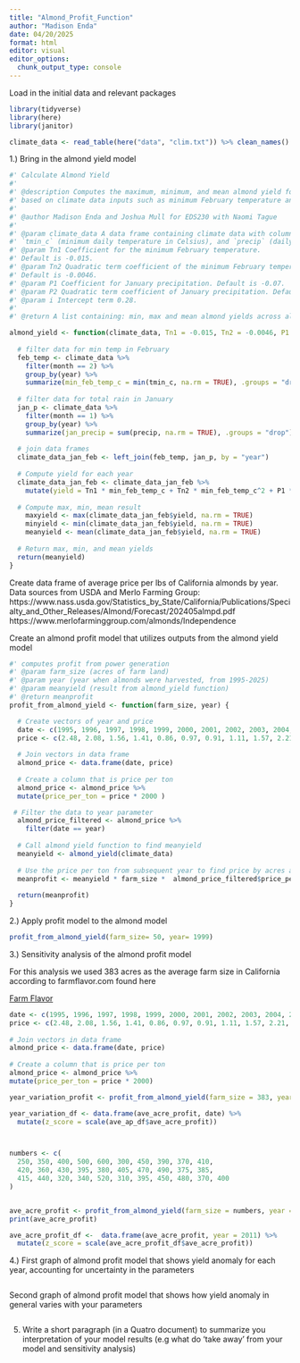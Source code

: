 ```yaml
---
title: "Almond_Profit_Function"
author: "Madison Enda"
date: 04/20/2025
format: html
editor: visual
editor_options: 
  chunk_output_type: console
---
```


Load in the initial data and relevant packages

```r
library(tidyverse)
library(here)
library(janitor)
```

```r
climate_data <- read_table(here("data", "clim.txt")) %>% clean_names()
```

1.) Bring in the almond yield model

```r
#' Calculate Almond Yield
#'
#' @description Computes the maximum, minimum, and mean almond yield for each year 
#' based on climate data inputs such as minimum February temperature and January precipitation.
#'
#' @author Madison Enda and Joshua Mull for EDS230 with Naomi Tague
#' 
#' @param climate_data A data frame containing climate data with columns for `month`, `year`, 
#' `tmin_c` (minimum daily temperature in Celsius), and `precip` (daily precipitation in millimeters).
#' @param Tn1 Coefficient for the minimum February temperature.
#' Default is -0.015.
#' @param Tn2 Quadratic term coefficient of the minimum February temperature.
#' Default is -0.0046.
#' @param P1 Coefficient for January precipitation. Default is -0.07.
#' @param P2 Quadratic term coefficient of January precipitation. Default is 0.0043.
#' @param i Intercept term 0.28.
#'
#' @return A list containing: min, max and mean almond yields across all years 

almond_yield <- function(climate_data, Tn1 = -0.015, Tn2 = -0.0046, P1 = -0.07, P2 = 0.0043, i = 0.28) {
  
  # filter data for min temp in February 
  feb_temp <- climate_data %>%
    filter(month == 2) %>% 
    group_by(year) %>%
    summarize(min_feb_temp_c = min(tmin_c, na.rm = TRUE), .groups = "drop") 
  
  # filter data for total rain in January 
  jan_p <- climate_data %>%
    filter(month == 1) %>% 
    group_by(year) %>% 
    summarize(jan_precip = sum(precip, na.rm = TRUE), .groups = "drop") 
  
  # join data frames 
  climate_data_jan_feb <- left_join(feb_temp, jan_p, by = "year")
  
  # Compute yield for each year
  climate_data_jan_feb <- climate_data_jan_feb %>%
    mutate(yield = Tn1 * min_feb_temp_c + Tn2 * min_feb_temp_c^2 + P1 * jan_precip + P2 * jan_precip^2 + i)
  
  # Compute max, min, mean result
    maxyield <- max(climate_data_jan_feb$yield, na.rm = TRUE)
    minyield <- min(climate_data_jan_feb$yield, na.rm = TRUE)
    meanyield <- mean(climate_data_jan_feb$yield, na.rm = TRUE)
  
  # Return max, min, and mean yields
  return(meanyield)
}
```

Create data frame of average price per lbs of California almonds by year. Data sources from USDA and Merlo Farming Group: https://www.nass.usda.gov/Statistics_by_State/California/Publications/Specialty_and_Other_Releases/Almond/Forecast/202405almpd.pdf https://www.merlofarminggroup.com/almonds/Independence

Create an almond profit model that utilizes outputs from the almond yield model

```r
#' computes profit from power generation
#' @param farm_size (acres of farm land)
#' @param year (year when almonds were harvested, from 1995-2025)
#' @param meanyield (result from almond_yield function)
#' @return meanprofit 
profit_from_almond_yield <- function(farm_size, year) {

  # Create vectors of year and price
  date <- c(1995, 1996, 1997, 1998, 1999, 2000, 2001, 2002, 2003, 2004, 2005, 2006, 2007, 2008, 2009, 2010, 2011, 2012, 2013, 2014, 2015, 2016, 2017, 2018, 2019, 2020, 2021, 2022, 2023, 2024, 2025)
  price <- c(2.48, 2.08, 1.56, 1.41, 0.86, 0.97, 0.91, 1.11, 1.57, 2.21, 2.81, 2.06, 1.75, 1.45, 1.65, 1.79, 1.99, 2.58, 3.21, 4.00, 3.13, 2.39, 2.53, 2.50, 2.45, 1.71, 1.86, 1.40, 1.64, 1.91, 2.60)
  
  # Join vectors in data frame
  almond_price <- data.frame(date, price)
  
  # Create a column that is price per ton
  almond_price <- almond_price %>%
  mutate(price_per_ton = price * 2000 )

 # Filter the data to year parameter
  almond_price_filtered <- almond_price %>%
    filter(date == year)
  
  # Call almond yield function to find meanyield
  meanyield <- almond_yield(climate_data)
  
  # Use the price per ton from subsequent year to find price by acres and 
  meanprofit <- meanyield * farm_size *  almond_price_filtered$price_per_ton
  
  return(meanprofit)
}
```

2.) Apply profit model to the almond model

```r
profit_from_almond_yield(farm_size= 50, year= 1999)
```

3.) Sensitivity analysis of the almond profit model

For this analysis we used 383 acres as the average farm size in California according to farmflavor.com found here 

[Farm Flavor](https://farmflavor.com/california/top-california-agriculture-facts/)


```r
date <- c(1995, 1996, 1997, 1998, 1999, 2000, 2001, 2002, 2003, 2004, 2005, 2006, 2007, 2008, 2009, 2010, 2011, 2012, 2013, 2014, 2015, 2016, 2017, 2018, 2019, 2020, 2021, 2022, 2023, 2024, 2025)
price <- c(2.48, 2.08, 1.56, 1.41, 0.86, 0.97, 0.91, 1.11, 1.57, 2.21, 2.81, 2.06, 1.75, 1.45, 1.65, 1.79, 1.99, 2.58, 3.21, 4.00, 3.13, 2.39, 2.53, 2.50, 2.45, 1.71, 1.86, 1.40, 1.64, 1.91, 2.60)
  
# Join vectors in data frame
almond_price <- data.frame(date, price)
  
# Create a column that is price per ton
almond_price <- almond_price %>%
mutate(price_per_ton = price * 2000)
```

```r
year_variation_profit <- profit_from_almond_yield(farm_size = 383, year = date)

year_variation_df <- data.frame(ave_acre_profit, date) %>%
  mutate(z_score = scale(ave_ap_df$ave_acre_profit))



numbers <- c(
  250, 350, 400, 500, 600, 300, 450, 390, 370, 410,
  420, 360, 430, 395, 380, 405, 470, 490, 375, 385,
  415, 440, 320, 340, 520, 310, 395, 450, 480, 370, 400
)


ave_acre_profit <- profit_from_almond_yield(farm_size = numbers, year = 2011)
print(ave_acre_profit)

ave_acre_profit_df <-  data.frame(ave_acre_profit, year = 2011) %>%
  mutate(z_score = scale(ave_acre_profit_df$ave_acre_profit))
```


4.) First graph of almond profit model that shows yield anomaly for each year, accounting for uncertainty in the parameters

```r

```

Second graph of almond profit model that shows how yield anomaly in general varies with your parameters

```r

```

5.  Write a short paragraph (in a Quatro document) to summarize you interpretation of your model results (e.g what do 'take away' from your model and sensitivity analysis)

```r

```

